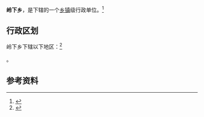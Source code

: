 {{中国乡级行政区|35/09/23/206/000}}

'''岭下乡'''，是{{PRC admin/fullname|35/09/23/206/000|3}}下辖的一个[[乡镇|乡镇]]级行政单位。<ref>{{PRC admin/ref sgc|{{PRC admin/parent|35/09/23/206/000}}}}</ref>

== 行政区划 ==

岭下乡下辖以下地区：<ref>{{PRC admin/ref sgc|35/09/23/206/000}}</ref>

{{PRC admin/children|35/09/23/206/000}}。

== 参考资料 ==

{{reflist}}

{{行政区划小作品}}
{{PRC admin/navcat|35/09/23/206/000}}